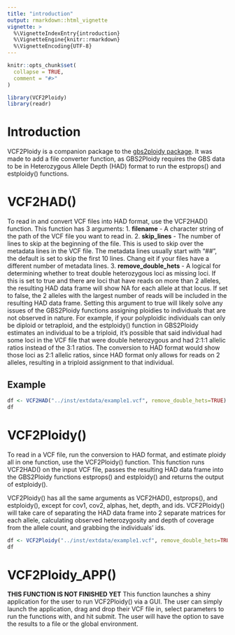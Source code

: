 ```yaml
---
title: "introduction"
output: rmarkdown::html_vignette
vignette: >
  %\VignetteIndexEntry{introduction}
  %\VignetteEngine{knitr::rmarkdown}
  %\VignetteEncoding{UTF-8}
---
```


```r
knitr::opts_chunk$set(
  collapse = TRUE,
  comment = "#>"
)
```

```r
library(VCF2Ploidy)
library(readr)
```

# Introduction
VCF2Ploidy is a companion package to the [gbs2ploidy package](https://cran.r-project.org/package=gbs2ploidy). It was made to add a file converter function, as GBS2Ploidy requires the GBS data to be in Heterozygous Allele Depth (HAD) format to run the estprops() and estploidy() functions.

# VCF2HAD()
To read in and convert VCF files into HAD format, use the VCF2HAD() function. This function has 3 arguments:
1. **filename** - A character string of the path of the VCF file you want to read in.
2. **skip_lines** - The number of lines to skip at the beginning of the file. This is used to skip over the metadata lines in the VCF file. The metadata lines usually start with "##", the default is set to skip the first 10 lines. Chang eit if your files have a different number of metadata lines.
3. **remove_double_hets** - A logical for determining whether to treat double heterozygous loci as missing loci. If this is set to true and there are loci that have reads on more than 2 alleles, the resulting HAD data frame will show NA for each allele at that locus. If set to false, the 2 alleles with the largest number of reads will be included in the resulting HAD data frame. Setting this argument to true will likely solve any issues of the GBS2Ploidy functions assigning ploidies to individuals that are not observed in nature. For example, if your polyploidic individuals  can only be diploid or tetraploid, and the estploidy() function in GBS2Ploidy estimates an individual to be a triploid, it's possible that said individual had some loci in the VCF file that were double heterozygous and had 2:1:1 allelic ratios instead of the 3:1 ratios. The conversion to HAD format would show those loci as 2:1 allelic ratios, since HAD format only allows for reads on 2 alleles, resulting in a triploid assignment to that individual.

## Example
```r
df <- VCF2HAD("../inst/extdata/example1.vcf", remove_double_hets=TRUE)
df
```

# VCF2Ploidy()
To read in a VCF file, run the conversion to HAD format, and estimate ploidy all in one function, use the VCF2Ploidy() function. This function runs VCF2HAD() on the input VCF file, passes the resulting HAD data frame into the GBS2Ploidy functions estprops() and estploidy() and returns the output of estploidy(). 

VCF2Ploidy() has all the same arguments as VCF2HAD(), estprops(), and estploidy(), except for cov1, cov2, alphas, het, depth, and ids. VCF2Ploidy() will take care of separating the HAD data frame into 2 separate matrices for each allele, calculating observed heterozygosity and depth of coverage from the allele count, and grabbing the individuals' ids.

```r
df <- VCF2Ploidy("../inst/extdata/example1.vcf", remove_double_hets=TRUE, props=c(0.25, 0.5, 0.75))
df
```

# VCF2Ploidy_APP()

**THIS FUNCTION IS NOT FINISHED YET**
This function launches a shiny application for the user to run VCF2Ploidy() via a GUI. The user can simply launch the application, drag and drop their VCF file in, select parameters to run the functions with, and hit submit. The user will have the option to save the results to a file or the global environment.
